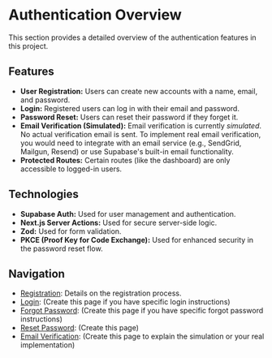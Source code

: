 # Authentication Overview

This section provides a detailed overview of the authentication features in this project.

## Features

- **User Registration:**  Users can create new accounts with a name, email, and password.
- **Login:**  Registered users can log in with their email and password.
- **Password Reset:**  Users can reset their password if they forget it.
- **Email Verification (Simulated):** Email verification is currently *simulated*.  No actual verification email is sent.  To implement real email verification, you would need to integrate with an email service (e.g., SendGrid, Mailgun, Resend) or use Supabase's built-in email functionality.
- **Protected Routes:**  Certain routes (like the dashboard) are only accessible to logged-in users.

## Technologies

- **Supabase Auth:**  Used for user management and authentication.
- **Next.js Server Actions:** Used for secure server-side logic.
- **Zod:** Used for form validation.
- **PKCE (Proof Key for Code Exchange):** Used for enhanced security in the password reset flow.

## Navigation

- [Registration](/docs/authentication/registration): Details on the registration process.
- [Login](/docs/authentication/login):  (Create this page if you have specific login instructions)
- [Forgot Password](/docs/authentication/forgot-password): (Create this page if you have specific forgot password instructions)
- [Reset Password](/docs/authentication/reset-password): (Create this page)
- [Email Verification](/docs/authentication/email-verification): (Create this page to explain the simulation or your real implementation)